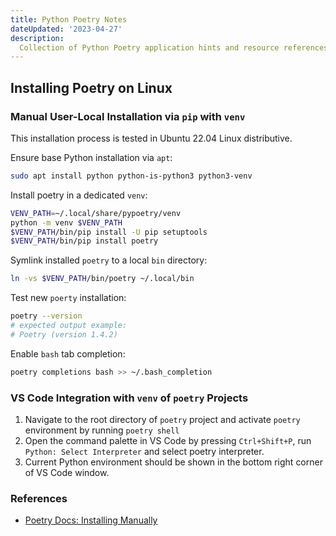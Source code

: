 ```yaml
---
title: Python Poetry Notes
dateUpdated: '2023-04-27'
description:
  Collection of Python Poetry application hints and resource references.
---
```


## Installing Poetry on Linux

### Manual User-Local Installation via `pip` with `venv`

This installation process is tested in Ubuntu 22.04 Linux distributive.

Ensure base Python installation via `apt`:

```bash
sudo apt install python python-is-python3 python3-venv
```

Install poetry in a dedicated `venv`:

```bash
VENV_PATH=~/.local/share/pypoetry/venv
python -m venv $VENV_PATH
$VENV_PATH/bin/pip install -U pip setuptools
$VENV_PATH/bin/pip install poetry
```

Symlink installed `poetry` to a local `bin` directory:

```bash
ln -vs $VENV_PATH/bin/poetry ~/.local/bin
```

Test new `poerty` installation:

```bash
poetry --version
# expected output example:
# Poetry (version 1.4.2)
```

Enable `bash` tab completion:

```bash
poetry completions bash >> ~/.bash_completion
```

### VS Code Integration with `venv` of `poetry` Projects

1. Navigate to the root directory of `poetry` project and activate `poetry`
   environment by running `poetry shell`
1. Open the command palette in VS Code by pressing `Ctrl+Shift+P`, run
   `Python: Select Interpreter` and select poetry interpreter.
1. Current Python environment should be shown in the bottom right corner of VS
   Code window.

### References

- [Poetry Docs: Installing Manually](https://python-poetry.org/docs/#installing-manually)
